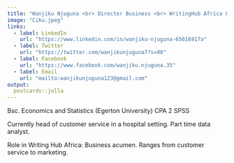 ```yaml
---
title: "Wanjiku Njuguna <br> Director Business <br> WritingHub Africa Ltd"
image: "Ciku.jpeg"
links:
  - label: LinkedIn
    url: "https://www.linkedin.com/in/wanjiku-njuguna-65616917a"
  - label: Twitter
    url: "https://twitter.com/wanjikunjuguna7?s=08"
  - label: Facebook
    url: "https://www.facebook.com/wanjiku.njuguna.35"
  - label: Email
    url: "mailto:wanjikunjuguna123@gmail.com"
output:
  postcards::jolla
---
```

 
Bsc. Economics and Statistics (Egerton University)
CPA 2
SPSS

Currently head of customer service in a hospital setting. Part time data analyst.

Role in Writing Hub Africa: Business acumen. Ranges from customer service to marketing.